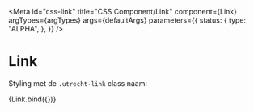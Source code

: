 <!-- @license CC0-1.0 -->


<Meta
  id="css-link"
  title="CSS Component/Link"
  component={Link}
  argTypes={argTypes}
  args={defaultArgs}
  parameters={{
    status: {
      type: "ALPHA",
    },
  }}
/>

# Link

Styling met de `.utrecht-link` class naam:

<Canvas>
  <Story name="Default" args={exampleArgs}>
    {Link.bind({})}
  </Story>
</Canvas>

<ArgsTable story="Default" />

